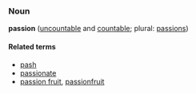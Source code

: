 ===Noun===
'''passion''' ([[uncountable]] and [[countable]]; plural: [[passions]])

====Related terms====
*[[pash]]
*[[passionate]]
*[[passion fruit]], [[passionfruit]]